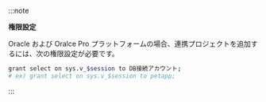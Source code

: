 :::note 

**権限設定**

Oracle および Oralce Pro プラットフォームの場合、連携プロジェクトを追加するには、次の権限設定が必要です。

```bash 
grant select on sys.v_$session to DB接続アカウント;
# ex) grant select on sys.v_$session to petapp;
```

:::